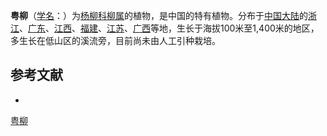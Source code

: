 {{Speciesbox
| name = 粤柳
| status = 
| status_system = 
| image =
| genus = Salix
| species = mesnyi
| authority = Hance
}}

'''粤柳'''（[[学名|学名]]：{{lang|la|''Salix mesnyi''}}）为[[杨柳科|杨柳科]][[柳属|柳属]]的植物，是中国的特有植物。分布于[[中国大陆|中国大陆]]的[[浙江|浙江]]、[[广东|广东]]、[[江西|江西]]、[[福建|福建]]、[[江苏|江苏]]、[[广西|广西]]等地，生长于海拔100米至1,400米的地区，多生长在低山区的溪流旁，目前尚未由人工引种栽培。

== 参考文献 ==
<div class="references-small">
* {{cite web| url =http://www.bioinfo.cn/db05/KmzwSpecies.php?action=view&id=20514| title =粤柳| work =《中国高等植物数据库全库》| publisher =中国科学院微生物研究所| author =昆明植物研究所| accessdate =2009-02-25| deadurl =yes| archiveurl =https://web.archive.org/web/20160305040849/http://www.bioinfo.cn/db05/KmzwSpecies.php?action=view&id=20514| archivedate =2016年3月5日| df =}}
</div>
{{Taxonbar|from=Q15230906}}

[[Category:柳属|粤柳]]


{{植物小作品}}